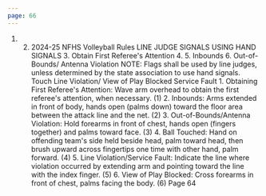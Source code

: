 ```yaml
---
page: 66
---
```


1. 2. 2024-25 NFHS Volleyball Rules LINE JUDGE SIGNALS USING HAND SIGNALS 3. Obtain First Referee's Attention 4. 5. Inbounds 6. Out-of-Bounds/ Antenna Violation NOTE: Flags shall be used by line judges, unless determined by the state association to use hand signals. Touch Line Violation/ View of Play Blocked Service Fault 1. Obtaining First Referee's Attention: Wave arm overhead to obtain the first referee's attention, when necessary. (1) 2. Inbounds: Arms extended in front of body, hands open (palms down) toward the floor area between the attack line and the net. (2) 3. Out-of-Bounds/Antenna Violation: Hold forearms in front of chest, hands open (fingers together) and palms toward face. (3) 4. Ball Touched: Hand on offending team's side held beside head, palm toward head, then brush upward across fingertips one time with other hand, palm forward. (4) 5. Line Violation/Service Fault: Indicate the line where violation occurred by extending arm and pointing toward the line with the index finger. (5) 6. View of Play Blocked: Cross forearms in front of chest, palms facing the body. (6) Page 64
